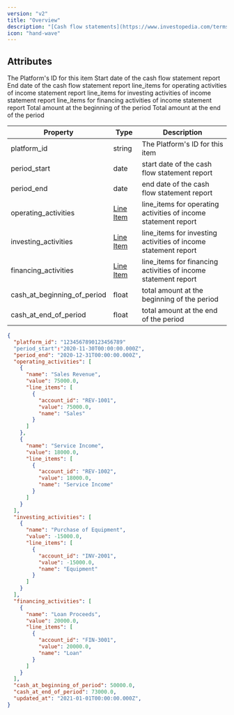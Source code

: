 ```yaml
---
version: "v2"
title: "Overview"
description: "[Cash flow statements](https://www.investopedia.com/terms/c/cashflowstatement.asp) are financial statements that show the inflow and outflow of cash and cash equivalents from a company's operations, investments, and financing activities over a specific period of time."
icon: "hand-wave"
---
```


## Attributes

<ResponseField name="platform_id" type="string" required>
  The Platform's ID for this item
</ResponseField>

<ResponseField name="period_start" type="date">
  Start date of the cash flow statement report
</ResponseField>

<ResponseField name="period_end" type="date">
  End date of the cash flow statement report
</ResponseField>

<ResponseField name="operating_activities" type="Line Item">
  line_items for operating activities of income statement report
  <Expandable title="properties">
    <Snippet file="line_items_snippeet.mdx" />
  </Expandable>
</ResponseField>

<ResponseField name="investing_activities" type="Line Item">
  line_items for investing activities of income statement report
  <Expandable title="properties">
    <Snippet file="line_items_snippeet.mdx" />
  </Expandable>
</ResponseField>

<ResponseField name="financing_activities" type="Line Item">
  line_items for financing activities of income statement report
  <Expandable title="properties">
    <Snippet file="line_items_snippeet.mdx" />
  </Expandable>
</ResponseField>

<ResponseField name="cash_at_beginning_of_period" type="float">
  Total amount at the beginning of the period
</ResponseField>

<ResponseField name="cash_at_end_of_period" type="float">
  Total amount at the end of the period
</ResponseField>

| Property                    | Type                          | Description                                                    |
| --------------------------- | ----------------------------- | -------------------------------------------------------------- |
| platform_id                 | string                        | The Platform's ID for this item                                |
| period_start                | date                          | start date of the cash flow statement report                   |
| period_end                  | date                          | end date of the cash flow statement report                     |
| operating_activities        | [Line Item](/docs/line-items) | line_items for operating activities of income statement report |
| investing_activities        | [Line Item](/docs/line-items) | line_items for investing activities of income statement report |
| financing_activities        | [Line Item](/docs/line-items) | line_items for financing activities of income statement report |
| cash_at_beginning_of_period | float                         | total amount at the beginning of the period                    |
| cash_at_end_of_period       | float                         | total amount at the end of the period                          |

<ResponseExample name="The Bank Transaction Object" >

```json The Cash Flow Statement Response Object
{
  "platform_id": "1234567890123456789"
  "period_start":"2020-11-30T00:00:00.000Z",
  "period_end": "2020-12-31T00:00:00.000Z",
  "operating_activities": [
    {
      "name": "Sales Revenue",
      "value": 75000.0,
      "line_items": [
        {
          "account_id": "REV-1001",
          "value": 75000.0,
          "name": "Sales"
        }
      ]
    },
    {
      "name": "Service Income",
      "value": 18000.0,
      "line_items": [
        {
          "account_id": "REV-1002",
          "value": 18000.0,
          "name": "Service Income"
        }
      ]
    }
  ],
  "investing_activities": [
    {
      "name": "Purchase of Equipment",
      "value": -15000.0,
      "line_items": [
        {
          "account_id": "INV-2001",
          "value": -15000.0,
          "name": "Equipment"
        }
      ]
    }
  ],
  "financing_activities": [
    {
      "name": "Loan Proceeds",
      "value": 20000.0,
      "line_items": [
        {
          "account_id": "FIN-3001",
          "value": 20000.0,
          "name": "Loan"
        }
      ]
    }
  ],
  "cash_at_beginning_of_period": 50000.0,
  "cash_at_end_of_period": 73000.0,
  "updated_at": "2021-01-01T00:00:00.000Z",
}

```

</ResponseExample>
